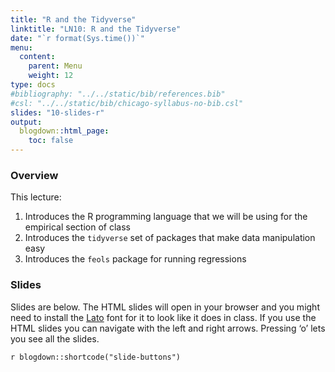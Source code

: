 ```yaml
---
title: "R and the Tidyverse"
linktitle: "LN10: R and the Tidyverse"
date: "`r format(Sys.time())`"
menu:
  content:
    parent: Menu
    weight: 12
type: docs
#bibliography: "../../static/bib/references.bib"
#csl: "../../static/bib/chicago-syllabus-no-bib.csl"
slides: "10-slides-r"
output:
  blogdown::html_page:
    toc: false
---
```


### Overview

This lecture:

1. Introduces the R programming language that we will be using for the empirical section of class
2. Introduces the `tidyverse` set of packages that make data manipulation easy
3. Introduces the `feols` package for running regressions

### Slides

Slides are below. 
The HTML slides will open in your browser and you might need to install the [Lato](https://fonts.google.com/specimen/Lato) font for it to look like it does in class.
If you use the HTML slides you can navigate with the left and right arrows.
Pressing 'o' lets you see all the slides.

`r blogdown::shortcode("slide-buttons")`


